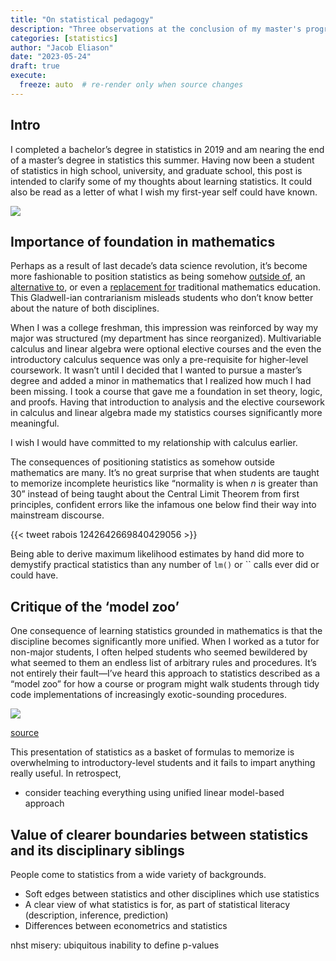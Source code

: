 ```yaml
---
title: "On statistical pedagogy"
description: "Three observations at the conclusion of my master's program"
categories: [statistics]
author: "Jacob Eliason"
date: "2023-05-24"
draft: true
execute:
  freeze: auto  # re-render only when source changes
---
```


## Intro

I completed a bachelor's degree in statistics in 2019 and am nearing the end of a master's degree in statistics this summer. Having now been a student of statistics in high school, university, and graduate school, this post is intended to clarify some of my thoughts about learning statistics. It could also be read as a letter of what I wish my first-year self could have known.

![](illustration.jpg)

## Importance of foundation in mathematics

Perhaps as a result of last decade's data science revolution, it's become more fashionable to position statistics as being somehow [outside of](https://www.ted.com/talks/arthur_benjamin_teach_statistics_before_calculus), an [alternative to](https://www.seattletimes.com/education-lab/guest-why-statistics-is-a-good-alternative-to-traditional-pre-college-math/), or even a [replacement for](https://stanfordreview.org/calculus-is-overrated-why-we-should-prioritize-statistics-ec8b147389a3/) traditional mathematics education. This Gladwell-ian contrarianism misleads students who don't know better about the nature of both disciplines.

When I was a college freshman, this impression was reinforced by way my major was structured (my department has since reorganized). Multivariable calculus and linear algebra were optional elective courses and the even the introductory calculus sequence was only a pre-requisite for higher-level coursework. It wasn't until I decided that I wanted to pursue a master's degree and added a minor in mathematics that I realized how much I had been missing. I took a course that gave me a foundation in set theory, logic, and proofs. Having that introduction to analysis and the elective coursework in calculus and linear algebra made my statistics courses significantly more meaningful. 

I wish I would have committed to my relationship with calculus earlier.

The consequences of positioning statistics as somehow outside mathematics are many. It's no great surprise that when students are taught to memorize incomplete heuristics like "normality is when $n$ is greater than 30" instead of being taught about the Central Limit Theorem from first principles, confident errors like the infamous one below find their way into mainstream discourse.

{{< tweet rabois 1242642669840429056 >}}

Being able to derive maximum likelihood estimates by hand did more to demystify practical statistics than any number of `lm()` or `` calls ever did or could have.

## Critique of the 'model zoo'

One consequence of learning statistics grounded in mathematics is that the discipline becomes significantly more unified. When I worked as a tutor for non-major students, I often helped students who seemed bewildered by what seemed to them an endless list of arbitrary rules and procedures. It's not entirely their fault—I've heard this approach to statistics described as a "model zoo" for how a course or program might walk students through tidy code implementations of increasingly exotic-sounding procedures.

![](model-zoo.png)

[source](https://dzchilds.github.io/stats-for-bio/choosing-models-and-tests.html)

This presentation of statistics as a basket of formulas to memorize is overwhelming to introductory-level students and it fails to impart anything really useful. In retrospect,


- consider teaching everything using unified linear model-based approach

## Value of clearer boundaries between statistics and its disciplinary siblings

People come to statistics from a wide variety of backgrounds.

- Soft edges between statistics and other disciplines which use statistics
- A clear view of what statistics is for, as part of statistical literacy (description, inference, prediction)
- Differences between econometrics and statistics

nhst misery: ubiquitous inability to define p-values